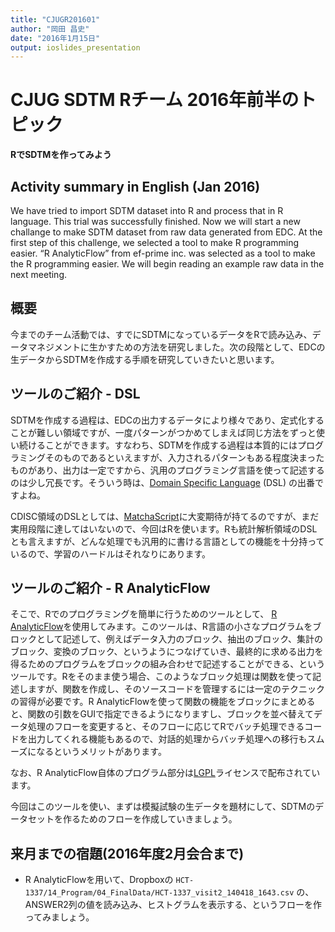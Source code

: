```yaml
---
title: "CJUGR201601"
author: "岡田 昌史"
date: "2016年1月15日"
output: ioslides_presentation
---
```


# CJUG SDTM Rチーム 2016年前半のトピック

**RでSDTMを作ってみよう**

## Activity summary in English (Jan 2016)

We have tried to import SDTM dataset into R and process that in R language. This trial was successfully finished. Now we will start a new challange to make SDTM dataset from raw data generated from EDC. At the first step of this challenge, we selected a tool to make R programming easier. "R AnalyticFlow" from ef-prime inc. was selected as a tool to make the R programming easier. We will begin reading an example raw data in the next meeting.

## 概要

今までのチーム活動では、すでにSDTMになっているデータをRで読み込み、データマネジメントに生かすための方法を研究しました。次の段階として、EDCの生データからSDTMを作成する手順を研究していきたいと思います。

## ツールのご紹介 - DSL

SDTMを作成する過程は、EDCの出力するデータにより様々であり、定式化することが難しい領域ですが、一度パターンがつかめてしまえば同じ方法をずっと使い続けることができます。すなわち、SDTMを作成する過程は本質的にはプログラミングそのものであるといえますが、入力されるパターンもある程度決まったものがあり、出力は一定ですから、汎用のプログラミング言語を使って記述するのは少し冗長です。そういう時は、[Domain Specific Language](https://ja.wikipedia.org/wiki/ドメイン固有言語) (DSL) の出番ですよね。

CDISC領域のDSLとしては、[MatchaScript](https://github.com/i-akiya/MatchaScript)に大変期待が持てるのですが、まだ実用段階に達してはいないので、今回はRを使います。Rも統計解析領域のDSLとも言えますが、どんな処理でも汎用的に書ける言語としての機能を十分持っているので、学習のハードルはそれなりにあります。

## ツールのご紹介 - R AnalyticFlow

そこで、Rでのプログラミングを簡単に行うためのツールとして、
[R AnalyticFlow](http://www.ef-prime.com/products/ranalyticflow/)を使用してみます。このツールは、R言語の小さなプログラムをブロックとして記述して、例えばデータ入力のブロック、抽出のブロック、集計のブロック、変換のブロック、というようにつなげていき、最終的に求める出力を得るためのプログラムをブロックの組み合わせで記述することができる、というツールです。Rをそのまま使う場合、このようなブロック処理は関数を使って記述しますが、関数を作成し、そのソースコードを管理するには一定のテクニックの習得が必要です。R AnalyticFlowを使って関数の機能をブロックにまとめると、関数の引数をGUIで指定できるようになりますし、ブロックを並べ替えてデータ処理のフローを変更すると、そのフローに応じてRでバッチ処理できるコードを出力してくれる機能もあるので、対話的処理からバッチ処理への移行もスムーズになるというメリットがあります。

なお、R AnalyticFlow自体のプログラム部分は[LGPL](https://ja.wikipedia.org/wiki/GNU_Lesser_General_Public_License)ライセンスで配布されています。

今回はこのツールを使い、まずは模擬試験の生データを題材にして、SDTMのデータセットを作るためのフローを作成していきましょう。

## 来月までの宿題(2016年度2月会合まで)

- R AnalyticFlowを用いて、Dropboxの `HCT-1337/14_Program/04_FinalData/HCT-1337_visit2_140418_1643.csv` の、ANSWER2列の値を読み込み、ヒストグラムを表示する、というフローを作ってみましょう。


